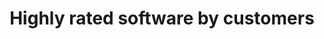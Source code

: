 ---
title: "Highly rated software by customers"
details: "Deliver happiness to your customers and get them to adore you! Desk helps you be more accessible"
items:
  - number: 3.9
    text: "(2.5k+ user’s reviews)"
    image: "/assets/imgs/rating/customer-service/rating1.png"
  - number: 4.7
    text: "(2.1k+ user’s reviews)"
    image: "/assets/imgs/rating/customer-service/rating2.png"
  - number: 4.8
    text: "(2.1k+ user’s reviews)"
    image: "/assets/imgs/rating/customer-service/rating3.png"
---